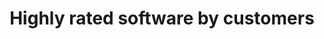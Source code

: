 ---
title: "Highly rated software by customers"
details: "Deliver happiness to your customers and get them to adore you! Desk helps you be more accessible"
items:
  - number: 3.9
    text: "(2.5k+ user’s reviews)"
    image: "/assets/imgs/rating/customer-service/rating1.png"
  - number: 4.7
    text: "(2.1k+ user’s reviews)"
    image: "/assets/imgs/rating/customer-service/rating2.png"
  - number: 4.8
    text: "(2.1k+ user’s reviews)"
    image: "/assets/imgs/rating/customer-service/rating3.png"
---